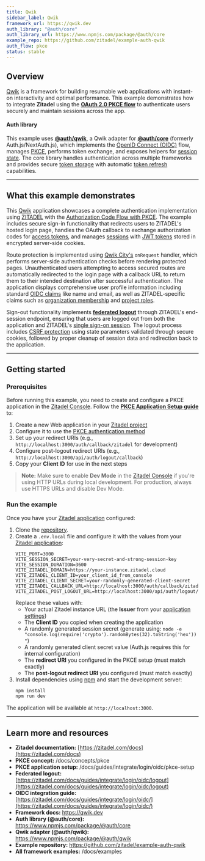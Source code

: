 ```yaml
---
title: Qwik
sidebar_label: Qwik
framework_url: https://qwik.dev
auth_library: "@auth/core"
auth_library_url: https://www.npmjs.com/package/@auth/core
example_repo: https://github.com/zitadel/example-auth-qwik
auth_flow: pkce
status: stable
---
```


## Overview

[Qwik](https://qwik.dev) is a framework for building resumable web applications with instant-on interactivity and optimal performance. This example demonstrates how to integrate **Zitadel** using the **[OAuth 2.0 PKCE flow](/docs/concepts/pkce)** to authenticate users securely and maintain sessions across the app.

#### Auth library

This example uses **[@auth/qwik](https://www.npmjs.com/package/@auth/qwik)**, a Qwik adapter for **[@auth/core](https://www.npmjs.com/package/@auth/core)** (formerly Auth.js/NextAuth.js), which implements the [OpenID Connect (OIDC)](https://zitadel.com/docs/apis/openidoauth/endpoints) flow, manages [PKCE](/docs/concepts/pkce), performs token exchange, and exposes helpers for [session state](https://zitadel.com/docs/concepts/sessions). The core library handles authentication across multiple frameworks and provides secure [token storage](https://zitadel.com/docs/concepts/tokens) with automatic [token refresh](https://zitadel.com/docs/apis/openidoauth/grant-types#refresh-token) capabilities.

---

## What this example demonstrates

This [Qwik](https://qwik.dev) application showcases a complete authentication implementation using [ZITADEL](https://zitadel.com/docs) with the [Authorization Code Flow with PKCE](/docs/concepts/pkce). The example includes secure sign-in functionality that redirects users to ZITADEL's hosted login page, handles the OAuth callback to exchange authorization codes for [access tokens](https://zitadel.com/docs/concepts/tokens), and manages [sessions](https://zitadel.com/docs/concepts/sessions) with [JWT tokens](https://zitadel.com/docs/apis/openidoauth/endpoints#json-web-token-jwt-profile) stored in encrypted server-side cookies.

Route protection is implemented using [Qwik City's](https://qwik.dev/docs/qwikcity) `onRequest` handler, which performs server-side authentication checks before rendering protected pages. Unauthenticated users attempting to access secured routes are automatically redirected to the login page with a callback URL to return them to their intended destination after successful authentication. The application displays comprehensive user profile information including standard [OIDC claims](https://zitadel.com/docs/apis/openidoauth/claims) like name and email, as well as ZITADEL-specific claims such as [organization membership](https://zitadel.com/docs/guides/manage/console/organizations) and [project roles](https://zitadel.com/docs/guides/manage/console/projects).

Sign-out functionality implements **[federated logout](https://zitadel.com/docs/guides/integrate/login/oidc/logout)** through ZITADEL's end-session endpoint, ensuring that users are logged out from both the application and ZITADEL's [single sign-on session](https://zitadel.com/docs/concepts/sessions). The logout process includes [CSRF protection](https://zitadel.com/docs/guides/integrate/login/oidc/logout#csrf-protection) using state parameters validated through secure cookies, followed by proper cleanup of session data and redirection back to the application.

---

## Getting started

### Prerequisites

Before running this example, you need to create and configure a PKCE application in the [Zitadel Console](https://zitadel.com/docs/guides/manage/console/overview). Follow the **[PKCE Application Setup guide](/docs/guides/integrate/login/oidc/pkce-setup)** to:

1. Create a new Web application in your [Zitadel project](https://zitadel.com/docs/guides/manage/console/projects)
2. Configure it to use the [PKCE authentication method](/docs/concepts/pkce)
3. Set up your redirect URIs (e.g., `http://localhost:3000/auth/callback/zitadel` for development)
4. Configure post-logout redirect URIs (e.g., `http://localhost:3000/api/auth/logout/callback`)
5. Copy your **Client ID** for use in the next steps

> **Note:** Make sure to enable **Dev Mode** in the [Zitadel Console](https://zitadel.com/docs/guides/manage/console/overview) if you're using HTTP URLs during local development. For production, always use HTTPS URLs and disable Dev Mode.

### Run the example

Once you have your [Zitadel application](https://zitadel.com/docs/guides/integrate/login/oidc/) configured:

1. Clone the [repository](https://github.com/zitadel/example-auth-qwik).
2. Create a `.env.local` file and configure it with the values from your [Zitadel application](https://zitadel.com/docs/guides/manage/console/overview):
   ```
   VITE_PORT=3000
   VITE_SESSION_SECRET=your-very-secret-and-strong-session-key
   VITE_SESSION_DURATION=3600
   VITE_ZITADEL_DOMAIN=https://your-instance.zitadel.cloud
   VITE_ZITADEL_CLIENT_ID=your_client_id_from_console
   VITE_ZITADEL_CLIENT_SECRET=your-randomly-generated-client-secret
   VITE_ZITADEL_CALLBACK_URL=http://localhost:3000/auth/callback/zitadel
   VITE_ZITADEL_POST_LOGOUT_URL=http://localhost:3000/api/auth/logout/callback
   ```
   Replace these values with:
	- Your actual Zitadel instance URL (the **Issuer** from your [application settings](https://zitadel.com/docs/guides/integrate/login/oidc/))
	- The **Client ID** you copied when creating the application
	- A randomly generated session secret (generate using: `node -e "console.log(require('crypto').randomBytes(32).toString('hex'))"`)
	- A randomly generated client secret value (Auth.js requires this for internal configuration)
	- The **redirect URI** you configured in the PKCE setup (must match exactly)
	- The **post-logout redirect URI** you configured (must match exactly)
3. Install dependencies using [npm](https://www.npmjs.com) and start the development server:
   ```bash
   npm install
   npm run dev
   ```

The application will be available at `http://localhost:3000`.

---

## Learn more and resources

* **Zitadel documentation:** [https://zitadel.com/docs](https://zitadel.com/docs)
* **PKCE concept:** /docs/concepts/pkce
* **PKCE application setup:** /docs/guides/integrate/login/oidc/pkce-setup
* **Federated logout:** [https://zitadel.com/docs/guides/integrate/login/oidc/logout](https://zitadel.com/docs/guides/integrate/login/oidc/logout)
* **OIDC integration guide:** [https://zitadel.com/docs/guides/integrate/login/oidc/](https://zitadel.com/docs/guides/integrate/login/oidc/)
* **Framework docs:** https://qwik.dev
* **Auth library (@auth/core):** https://www.npmjs.com/package/@auth/core
* **Qwik adapter (@auth/qwik):** https://www.npmjs.com/package/@auth/qwik
* **Example repository:** https://github.com/zitadel/example-auth-qwik
* **All framework examples:** /docs/examples
